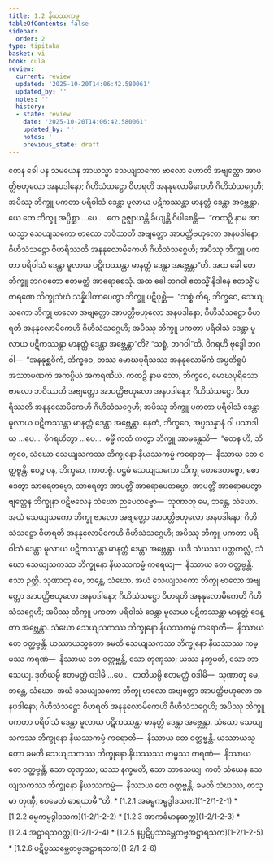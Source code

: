 ```yaml
---
title: 1.2 နိယဿကမ္မ
tableOfContents: false
sidebar:
  order: 2
type: tipitaka
basket: vi
book: cula
review:
  current: review
  updated: '2025-10-20T14:06:42.580061'
  updated_by: ''
  notes: ''
  history:
  - state: review
    date: '2025-10-20T14:06:42.580061'
    updated_by: ''
    notes: ''
    previous_state: draft
---
```



<DynamicBreadcrumb />


<ReviewStatus review={frontmatter.review} showDetails={true} />

<HypothesisAnnotation frontmatter={frontmatter} />

<Division number="11" book="cula" e="ch" v="4" p="13">

<Paragraph number="61" book="cula">
တေန ခေါ ပန သမယေန အာယသ္မာ သေယျသကော ဗာလော ဟောတိ အဗျတ္တော အာပတ္တိဗဟုလော အနပဒါနော; ဂိဟိသံသဋ္ဌော ဝိဟရတိ အနနုလောမိကေဟိ ဂိဟိသံသဂ္ဂေဟိ; အပိဿု ဘိက္ခူ ပကတာ ပရိဝါသံ ဒေန္တာ မူလာယ ပဋိကဿန္တာ မာနတ္တံ ဒေန္တာ အဗ္ဘေန္တာ. ယေ တေ ဘိက္ခူ အပ္ပိစ္ဆာ …ပေ…  တေ ဥဇ္ဈာယန္တိ ခိယျန္တိ ဝိပါစေန္တိ—  “ကထဉှိ နာမ အာယသ္မာ သေယျသကော ဗာလော ဘဝိဿတိ အဗျတ္တော အာပတ္တိဗဟုလော အနပဒါနော; ဂိဟိသံသဋ္ဌော ဝိဟရိဿတိ အနနုလောမိကေဟိ ဂိဟိသံသဂ္ဂေဟိ; အပိဿု ဘိက္ခူ ပကတာ ပရိဝါသံ ဒေန္တာ မူလာယ ပဋိကဿန္တာ မာနတ္တံ ဒေန္တာ အဗ္ဘေန္တာ”တိ. အထ ခေါ တေ ဘိက္ခူ ဘဂဝတော ဧတမတ္ထံ အာရောစေသုံ.


</Paragraph>

<Paragraph number="62" book="cula">
အထ ခေါ ဘဂဝါ ဧတသ္မိံ နိဒါနေ ဧတသ္မိံ ပကရဏေ ဘိက္ခုသံဃံ သန္နိပါတာပေတွာ ဘိက္ခူ ပဋိပုစ္ဆိ—  “သစ္စံ ကိရ, ဘိက္ခဝေ, သေယျသကော ဘိက္ခု ဗာလော အဗျတ္တော အာပတ္တိဗဟုလော အနပဒါနော; ဂိဟိသံသဋ္ဌော ဝိဟရတိ အနနုလောမိကေဟိ ဂိဟိသံသဂ္ဂေဟိ; အပိဿု ဘိက္ခူ ပကတာ ပရိဝါသံ ဒေန္တာ မူလာယ ပဋိကဿန္တာ မာနတ္တံ ဒေန္တာ အဗ္ဘေန္တာ”တိ? “သစ္စံ, ဘဂဝါ”တိ. ဝိဂရဟိ ဗုဒ္ဓေါ ဘဂဝါ—  “အနနုစ္ဆဝိကံ, ဘိက္ခဝေ, တဿ မောဃပုရိသဿ အနနုလောမိကံ အပ္ပတိရူပံ အဿာမဏကံ အကပ္ပိယံ အကရဏီယံ. ကထဉှိ နာမ သော, ဘိက္ခဝေ, မောဃပုရိသော ဗာလော ဘဝိဿတိ အဗျတ္တော အာပတ္တိဗဟုလော အနပဒါနော; ဂိဟိသံသဋ္ဌော ဝိဟရိဿတိ အနနုလောမိကေဟိ ဂိဟိသံသဂ္ဂေဟိ; အပိဿု ဘိက္ခူ ပကတာ ပရိဝါသံ ဒေန္တာ မူလာယ ပဋိကဿန္တာ မာနတ္တံ ဒေန္တာ အဗ္ဘေန္တာ. နေတံ, ဘိက္ခဝေ, အပ္ပသန္နာနံ ဝါ ပသာဒါယ …ပေ…  ဝိဂရဟိတွာ …ပေ…  ဓမ္မိံ ကထံ ကတွာ ဘိက္ခူ အာမန္တေသိ—  “တေန ဟိ, ဘိက္ခဝေ, သံဃော သေယျသကဿ ဘိက္ခုနော နိယဿကမ္မံ ကရောတု—  နိဿာယ တေ ဝတ္ထဗ္ဗန္တိ. ဧဝဉ္စ ပန, ဘိက္ခဝေ, ကာတဗ္ဗံ. ပဌမံ သေယျသကော ဘိက္ခု စောဒေတဗ္ဗော, စောဒေတွာ သာရေတဗ္ဗော, သာရေတွာ အာပတ္တိံ အာရောပေတဗ္ဗော, အာပတ္တိံ အာရောပေတွာ ဗျတ္တေန ဘိက္ခုနာ ပဋိဗလေန သံဃော ဉာပေတဗ္ဗော—


</Paragraph>

</Division>
<Division number="12" book="cula" e="ch" v="4" p="14">

<Paragraph number="63" book="cula">
‘သုဏာတု မေ, ဘန္တေ, သံဃော. အယံ သေယျသကော ဘိက္ခု ဗာလော အဗျတ္တော အာပတ္တိဗဟုလော အနပဒါနော; ဂိဟိသံသဋ္ဌော ဝိဟရတိ အနနုလောမိကေဟိ ဂိဟိသံသဂ္ဂေဟိ; အပိဿု ဘိက္ခူ ပကတာ ပရိဝါသံ ဒေန္တာ မူလာယ ပဋိကဿန္တာ မာနတ္တံ ဒေန္တာ အဗ္ဘေန္တာ. ယဒိ သံဃဿ ပတ္တကလ္လံ, သံဃော သေယျသကဿ ဘိက္ခုနော နိယဿကမ္မံ ကရေယျ—  နိဿာယ တေ ဝတ္ထဗ္ဗန္တိ. ဧသာ ဉတ္တိ.


</Paragraph>

<Paragraph number="64" book="cula">
သုဏာတု မေ, ဘန္တေ, သံဃော. အယံ သေယျသကော ဘိက္ခု ဗာလော အဗျတ္တော အာပတ္တိဗဟုလော အနပဒါနော; ဂိဟိသံသဋ္ဌော ဝိဟရတိ အနနုလောမိကေဟိ ဂိဟိသံသဂ္ဂေဟိ; အပိဿု ဘိက္ခူ ပကတာ ပရိဝါသံ ဒေန္တာ မူလာယ ပဋိကဿန္တာ မာနတ္တံ ဒေန္တာ အဗ္ဘေန္တာ. သံဃော သေယျသကဿ ဘိက္ခုနော နိယဿကမ္မံ ကရောတိ—  နိဿာယ တေ ဝတ္ထဗ္ဗန္တိ. ယဿာယသ္မတော ခမတိ သေယျသကဿ ဘိက္ခုနော နိယဿဿ ကမ္မဿ ကရဏံ—  နိဿာယ တေ ဝတ္ထဗ္ဗန္တိ, သော တုဏှဿ; ယဿ နက္ခမတိ, သော ဘာသေယျ.


</Paragraph>

<Paragraph number="65" book="cula">
ဒုတိယမ္ပိ ဧတမတ္ထံ ဝဒါမိ …ပေ…  တတိယမ္ပိ ဧတမတ္ထံ ဝဒါမိ—  သုဏာတု မေ, ဘန္တေ, သံဃော. အယံ သေယျသကော ဘိက္ခု ဗာလော အဗျတ္တော အာပတ္တိဗဟုလော အနပဒါနော; ဂိဟိသံသဋ္ဌော ဝိဟရတိ အနနုလောမိကေဟိ ဂိဟိသံသဂ္ဂေဟိ; အပိဿု ဘိက္ခူ ပကတာ ပရိဝါသံ ဒေန္တာ မူလာယ ပဋိကဿန္တာ မာနတ္တံ ဒေန္တာ အဗ္ဘေန္တာ. သံဃော သေယျသကဿ ဘိက္ခုနော နိယဿကမ္မံ ကရောတိ—  နိဿာယ တေ ဝတ္ထဗ္ဗန္တိ. ယဿာယသ္မတော ခမတိ သေယျသကဿ ဘိက္ခုနော နိယဿဿ ကမ္မဿ ကရဏံ—  နိဿာယ တေ ဝတ္ထဗ္ဗန္တိ, သော တုဏှဿ; ယဿ နက္ခမတိ, သော ဘာသေယျ.


</Paragraph>

<Paragraph number="66" book="cula">
ကတံ သံဃေန သေယျသကဿ ဘိက္ခုနော နိယဿကမ္မံ—  နိဿာယ တေ ဝတ္ထဗ္ဗန္တိ. ခမတိ သံဃဿ, တသ္မာ တုဏှီ, ဧဝမေတံ ဓာရယာမီ’”တိ.

</Paragraph>
</Division>

<TableOfContents book="cula" section="1.2">
* [1.2.1 အဓမ္မကမ္မဒွါဒသက](1-2/1-2-1)
* [1.2.2 ဓမ္မကမ္မဒွါဒသက](1-2/1-2-2)
* [1.2.3 အာကင်္ခမာနဆက္က](1-2/1-2-3)
* [1.2.4 အဋ္ဌာရသဝတ္တ](1-2/1-2-4)
* [1.2.5 နပ္ပဋိပ္ပဿမ္ဘေတဗ္ဗအဋ္ဌာရသက](1-2/1-2-5)
* [1.2.6 ပဋိပ္ပဿမ္ဘေတဗ္ဗအဋ္ဌာရသက](1-2/1-2-6)
</TableOfContents>